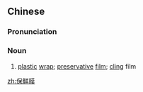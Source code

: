 {{also|保鲜膜}}
==Chinese==
{{zh-forms|s=保鲜膜|type=21}}

===Pronunciation===
{{zh-pron
|m=bǎoxiān膜,er=y
|c=bou2 sin1 mok6-2
|cat=n
}}

===Noun===
{{zh-noun}}

# [[plastic]] [[wrap]]; [[preservative]] [[film]]; [[cling]] film

[[zh:保鮮膜]]